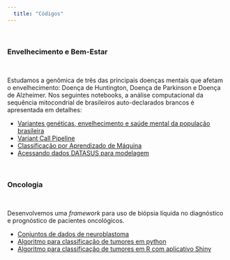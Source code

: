 ```yaml
---
  title: "Códigos"
---
```


\

### Envelhecimento e Bem-Estar

\

Estudamos a genômica de três das principais doenças mentais que afetam o envelhecimento: Doença de Huntington, Doença de Parkinson e Doença de Alzheimer. Nos seguintes notebooks, a análise computacional da sequência mitocondrial de brasileiros auto-declarados brancos é apresentada em detalhes:

* [Variantes genéticas, envelhecimento e saúde mental da população brasileira](07-Phylogenetic-Analyisis_mt_BR.html)
* [Variant Call Pipeline](02-variant_call_pipeline.html)
* [Classificação por Aprendizado de Máquina](05-binary-logistic-regression-appended.html)
* [Acessando dados DATASUS para modelagem](04-datasus_raca_cor.html)

\

### Oncologia

\

Desenvolvemos uma *framework* para uso de biópsia líquida no diagnóstico e prognóstico de pacientes oncológicos.

* [Conjuntos de dados de neuroblastoma](08-GSE62564.html)
* [Algoritmo para classificação de tumores em python](15-shiny-boxplot.html)
* [Algoritmo para classificação de tumores em R com aplicativo Shiny](16-shiny-tumor-classification.html)